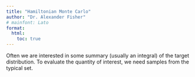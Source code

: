```yaml
---
title: "Hamiltonian Monte Carlo"
author: "Dr. Alexander Fisher"
# mainfont: Lato
format: 
  html:
    toc: true
---
```


Often we are interested in some summary (usually an integral) of the target distribution. To evaluate the quantity of interest, we need samples from the typical set.